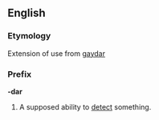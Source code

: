 ==English==
===Etymology===
Extension of use from [[gaydar]]

===Prefix===
'''-dar'''
#{{usually|jocular}} A supposed ability to [[detect]] something.